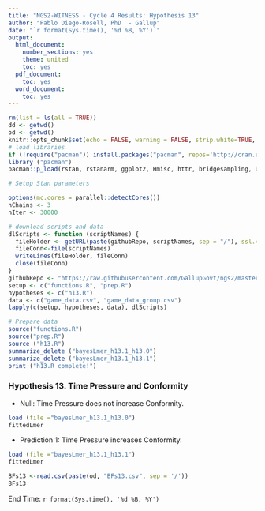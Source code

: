 ---
title: "NGS2-WITNESS - Cycle 4 Results: Hypothesis 13"
author: "Pablo Diego-Rosell, PhD  - Gallup"
date: "`r format(Sys.time(), '%d %B, %Y')`"
output:
  html_document:
    number_sections: yes
    theme: united
    toc: yes
  pdf_document:
    toc: yes
  word_document:
    toc: yes
---

```{r setup, include=FALSE}
rm(list = ls(all = TRUE))
dd <- getwd()
od <- getwd()
knitr::opts_chunk$set(echo = FALSE, warning = FALSE, strip.white=TRUE, tidy=TRUE)
# load libraries
if (!require("pacman")) install.packages("pacman", repos='http://cran.us.r-project.org')
library ("pacman")
pacman::p_load(rstan, rstanarm, ggplot2, Hmisc, httr, bridgesampling, DT, dplyr, bayesplot, knitr, lme4, RCurl, formatR, caret, pROC, formatR, foreach, doParallel, forcats, tidyr, car)

# Setup Stan parameters

options(mc.cores = parallel::detectCores())
nChains <- 3
nIter <- 30000

# download scripts and data
dlScripts <- function (scriptNames) {
  fileHolder <- getURL(paste(githubRepo, scriptNames, sep = "/"), ssl.verifypeer = FALSE)
  fileConn<-file(scriptNames)
  writeLines(fileHolder, fileConn)
  close(fileConn)
}
githubRepo <- "https://raw.githubusercontent.com/GallupGovt/ngs2/master/cycle4/Boomtown/Analysis"
setup <- c("functions.R", "prep.R")
hypotheses <- c("h13.R")
data <- c("game_data.csv", "game_data_group.csv")
lapply(c(setup, hypotheses, data), dlScripts)

# Prepare data
source("functions.R")
source("prep.R")
source ("h13.R")
summarize_delete ("bayesLmer_h13.1_h13.0")
summarize_delete ("bayesLmer_h13.1_h13.1")
print ("h13.R complete!")
```
### Hypothesis 13. Time Pressure and Conformity

- Null: Time Pressure does not increase Conformity.

```{r h13null}
load (file ="bayesLmer_h13.1_h13.0")
fittedLmer
```
- Prediction 1: Time Pressure increases Conformity.

```{r }
load (file ="bayesLmer_h13.1_h13.1")
fittedLmer
```

```{r h13BFs}
BFs13 <-read.csv(paste(od, "BFs13.csv", sep = '/'))                      
BFs13
```

End Time: `r format(Sys.time(), '%d %B, %Y')`

<br />
<br />
<br />